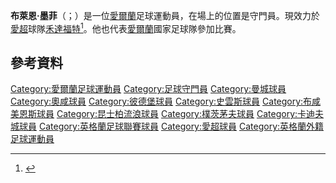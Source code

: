 {{expand|time=2015-05-18T10:00:41+00:00}}
{{noteTA
|G1=Football
|G2=FAcup
}}
{{Infobox football biography
| name = Brian Murphy
| image = 
| image_size = 
| caption = 1
| fullname = Brian Edward Murphy<ref>{{cite web |url=https://www.efl.com/siteassets/image/201920/general-news/efl-squad-numbering-06.09.2019.pdf |title=Notification of shirt numbers: Cardiff City |publisher=English Football League |page=14 |accessdate=18 October 2019 |archive-date=2019-10-15 |archive-url=https://web.archive.org/web/20191015101423/https://www.efl.com/siteassets/image/201920/general-news/efl-squad-numbering-06.09.2019.pdf |dead-url=no }}</ref>
| birth_date = {{Birth date and age|df=y|1983|5|7}}
| birth_place = [[愛爾蘭|愛爾蘭]][[沃特福德_(芒斯特省)|瓦特福]]
| height = 1.83 m<ref>{{Cite web | title = Brian Murphy - Goalkeeper | publisher = Cardiff City F.C. | accessdate = 18 August 2018 | url = https://www.cardiffcityfc.co.uk/teams/first-team/goalkeeper/brian-murphy/ | archive-url = https://web.archive.org/web/20180729230837/https://www.cardiffcityfc.co.uk/teams/first-team/goalkeeper/brian-murphy/ | archive-date = 29 July 2018 | url-status = dead }}</ref>
| position = 龍門
| currentclub = [[禾達福特足球會|禾達福特]]
| clubnumber = 25
| youthyears1 = 
| youthclubs1 = Waterford Bohemians
| years1 = 2000–2003
| clubs1 = [[曼彻斯特城足球俱乐部|曼城]]
| caps1 = 0
| goals1 = 0
| years2 = 2003
| clubs2 = → [[奥尔德姆足球俱乐部|奧咸]] (loan)
| caps2 = 0
| goals2 = 0
| years3 = 2003
| clubs3 = → [[彼得伯勒联足球俱乐部|彼德堡]] (loan)
| caps3 = 1
| goals3 = 0
| years4 = 2003–2006
| clubs4 = [[斯旺西城足球俱乐部|史雲斯]]
| caps4 = 13
| goals4 = 0
| years5 = 2007–2009
| clubs5 = [[波希米亚人足球俱乐部|布咸美恩斯]]
| caps5 = 97
| goals5 = 0
| years6 = 2010–2011
| clubs6 = [[伊普斯维奇城足球俱乐部|葉士域治]]
| caps6 = 20
| goals6 = 0
| years7 = 2011–2015
| clubs7 = [[女王公园巡游者足球俱乐部|昆士柏流浪]]
| caps7 = 2
| goals7 = 0
| years8 = 2015–2016
| clubs8 = [[朴茨茅斯足球俱乐部|樸茨茅夫]]
| caps8 = 21
| goals8 = 0
| years9 = 2016–2020
| clubs9 = [[卡迪夫城足球俱乐部|卡迪夫城]]
| caps9 = 6
| goals9 = 0
| years10 = 2020–
| clubs10 = [[禾達福特足球會|禾達福特]]
| caps10 = 7
| goals10 = 0
| nationalyears1 = 1999–2000
| nationalteam1 = 愛爾蘭U16
| nationalcaps1 = 5
| nationalgoals1 = 0
| club-update = 20:44, 4 September 2020 (UTC)
}}

'''布萊恩·墨菲'''（{{lang-en|Brian Murphy}}；{{bd|1983年|5月17日}}）是一位[[愛爾蘭|愛爾蘭]]足球運動員，在場上的位置是守門員。現效力於[[愛爾蘭超級足球聯賽|愛超]]球隊[[禾達福特足球會|禾達福特]]<ref>{{cite news| title=Murphy makes QPR move| url=http://www.skysports.com/story/0,,11711_7091192,00.html| work=Sky Sports| accessdate=2015-05-18| archive-date=2015-09-24| archive-url=https://web.archive.org/web/20150924135446/http://www.skysports.com/story/0,,11711_7091192,00.html| dead-url=no}}</ref>。他也代表[[愛爾蘭|愛爾蘭]]國家足球隊參加比賽。

==參考資料==
{{reflist}}

{{DEFAULTSORT:Murphy, Brian}}
[[Category:愛爾蘭足球運動員|Category:愛爾蘭足球運動員]]
[[Category:足球守門員|Category:足球守門員]]
[[Category:曼城球員|Category:曼城球員]]
[[Category:奧咸球員|Category:奧咸球員]]
[[Category:彼德堡球員|Category:彼德堡球員]]
[[Category:史雲斯球員|Category:史雲斯球員]]
[[Category:布咸美恩斯球員|Category:布咸美恩斯球員]]
[[Category:昆士柏流浪球員|Category:昆士柏流浪球員]]
[[Category:樸茨茅夫球員|Category:樸茨茅夫球員]]
[[Category:卡迪夫城球員|Category:卡迪夫城球員]]
[[Category:英格蘭足球聯賽球員|Category:英格蘭足球聯賽球員]]
[[Category:愛超球員|Category:愛超球員]]
[[Category:英格蘭外籍足球運動員|Category:英格蘭外籍足球運動員]]